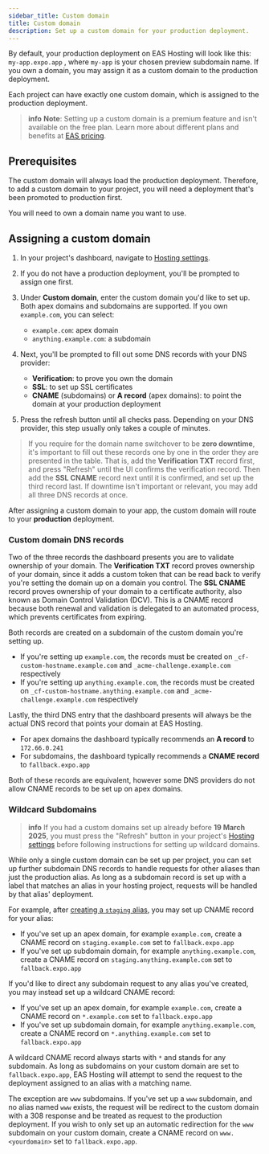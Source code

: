 ```yaml
---
sidebar_title: Custom domain
title: Custom domain
description: Set up a custom domain for your production deployment.
---
```



By default, your production deployment on EAS Hosting will look like this: `my-app.expo.app` , where `my-app` is your chosen preview subdomain name. If you own a domain, you may assign it as a custom domain to the production deployment.

Each project can have exactly one custom domain, which is assigned to the production deployment.

> **info** **Note**: Setting up a custom domain is a premium feature and isn't available on the free plan. Learn more about different plans and benefits at [EAS pricing](https://expo.dev/pricing).

## Prerequisites

<Collapsible summary="An EAS Hosting project with a production deployment">

The custom domain will always load the production deployment. Therefore, to add a custom domain to your project, you will need a deployment that's been promoted to production first.

</Collapsible>

<Collapsible summary="A domain name">

You will need to own a domain name you want to use.

</Collapsible>

## Assigning a custom domain

1. In your project's dashboard, navigate to [Hosting settings](https://expo.dev/accounts/[accountName]/projects/[projectName]/hosting/settings).
2. If you do not have a production deployment, you'll be prompted to assign one first.
3. Under **Custom domain**, enter the custom domain you'd like to set up. Both apex domains and subdomains are supported. If you own `example.com`, you can select:

   - `example.com`: apex domain
   - `anything.example.com`: a subdomain

4. Next, you'll be prompted to fill out some DNS records with your DNS provider:

   - **Verification**: to prove you own the domain
   - **SSL**: to set up SSL certificates
   - **CNAME** (subdomains) or **A record** (apex domains): to point the domain at your production deployment

5. Press the refresh button until all checks pass. Depending on your DNS provider, this step usually only takes a couple of minutes.

> If you require for the domain name switchover to be **zero downtime**, it's important to fill out these records one by one in the order they are presented in the table.
> That is, add the **Verification TXT** record first, and press "Refresh" until the UI confirms the verification record. Then add the **SSL CNAME** record next until
> it is confirmed, and set up the third record last.
> If downtime isn't important or relevant, you may add all three DNS records at once.

After assigning a custom domain to your app, the custom domain will route to your **production** deployment.

### Custom domain DNS records

Two of the three records the dashboard presents you are to validate ownership of your domain.
The **Verification TXT** record proves ownership of your domain, since it adds a custom token that can be read back to verify you're setting the domain up on a domain you control.
The **SSL CNAME** record proves ownership of your domain to a certificate authority, also known as Domain Control Validation (DCV). This is a CNAME record because both renewal and validation is delegated to an automated process, which prevents certificates from expiring.

Both records are created on a subdomain of the custom domain you're setting up.

- If you're setting up `example.com`, the records must be created on `_cf-custom-hostname.example.com` and `_acme-challenge.example.com` respectively
- If you're setting up `anything.example.com`, the records must be created on `_cf-custom-hostname.anything.example.com` and `_acme-challenge.example.com` respectively

Lastly, the third DNS entry that the dashboard presents will always be the actual DNS record that points your domain at EAS Hosting.

- For apex domains the dashboard typically recommends an **A record** to `172.66.0.241`
- For subdomains, the dashboard typically recommends a **CNAME record** to `fallback.expo.app`

Both of these records are equivalent, however some DNS providers do not allow CNAME records to be set up on apex domains.

### Wildcard Subdomains

> **info** If you had a custom domains set up already before **19 March 2025**, you must press the "Refresh" button in your project's [Hosting settings](https://expo.dev/accounts/[accountName]/projects/[projectName]/hosting/settings) before following instructions for setting up wildcard domains.

While only a single custom domain can be set up per project, you can set up further subdomain DNS records to handle requests for other aliases than just the production alias.
As long as a subdomain record is set up with a label that matches an alias in your hosting project, requests will be handled by that alias' deployment.

For example, after [creating a `staging` alias](/eas/hosting/deployments-and-aliases/#aliases), you may set up CNAME record for your alias:

- If you've set up an apex domain, for example `example.com`, create a CNAME record on `staging.example.com` set to `fallback.expo.app`
- If you've set up subdomain domain, for example `anything.example.com`, create a CNAME record on `staging.anything.example.com` set to `fallback.expo.app`

If you'd like to direct any subdomain request to any alias you've created, you may instead set up a wildcard CNAME record:

- If you've set up an apex domain, for example `example.com`, create a CNAME record on `*.example.com` set to `fallback.expo.app`
- If you've set up subdomain domain, for example `anything.example.com`, create a CNAME record on `*.anything.example.com` set to `fallback.expo.app`

A wildcard CNAME record always starts with `*` and stands for any subdomain. As long as subdomains on your custom domain are set to `fallback.expo.app`, EAS Hosting will attempt to send the request to the deployment assigned to an alias with a matching name.

The exception are `www` subdomains. If you've set up a `www` subdomain, and no alias named `www` exists, the request will be redirect to the custom domain with a 308 response and be treated as request to the production deployment. If you wish to only set up an automatic redirection for the `www` subdomain on your custom domain, create a CNAME record on `www.<yourdomain>` set to `fallback.expo.app`.
